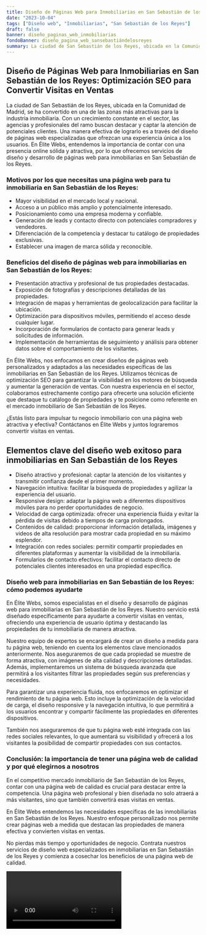 ```yaml
---
title: Diseño de Páginas Web para Inmobiliarias en San Sebastián de los Reyes
date: "2023-10-04"
tags: ["Diseño web", "Inmobiliarias", "San Sebastián de los Reyes"]
draft: false
banner: diseño_paginas_web_inmobiliarias
fondoBanner: diseño_pagina_web_sansebastiándelosreyes
summary: La ciudad de San Sebastián de los Reyes, ubicada en la Comunidad de Madrid, se ha convertido en una de las zonas más atractivas para la industria inmobiliaria. Con un crecimiento constante en el sector, las agencias y profesionales del ramo buscan destacar y captar la atención de potenciales clientes. Una manera efectiva de lograrlo es a través del diseño de páginas web especializadas que ofrezcan una experiencia única a los usuarios. En Élite Webs, entendemos la importancia de contar con una presencia online sólida y atractiva, por lo que ofrecemos servicios de diseño y desarrollo de páginas web para inmobiliarias en San Sebastián de los Reyes.
---
```



## Diseño de Páginas Web para Inmobiliarias en San Sebastián de los Reyes: Optimización SEO para Convertir Visitas en Ventas

La ciudad de San Sebastián de los Reyes, ubicada en la Comunidad de Madrid, se ha convertido en una de las zonas más atractivas para la industria inmobiliaria. Con un crecimiento constante en el sector, las agencias y profesionales del ramo buscan destacar y captar la atención de potenciales clientes. Una manera efectiva de lograrlo es a través del diseño de páginas web especializadas que ofrezcan una experiencia única a los usuarios. En Élite Webs, entendemos la importancia de contar con una presencia online sólida y atractiva, por lo que ofrecemos servicios de diseño y desarrollo de páginas web para inmobiliarias en San Sebastián de los Reyes.

### Motivos por los que necesitas una página web para tu inmobiliaria en San Sebastián de los Reyes:

- Mayor visibilidad en el mercado local y nacional.
- Acceso a un público más amplio y potencialmente interesado.
- Posicionamiento como una empresa moderna y confiable.
- Generación de leads y contacto directo con potenciales compradores y vendedores.
- Diferenciación de la competencia y destacar tu catálogo de propiedades exclusivas.
- Establecer una imagen de marca sólida y reconocible.

### Beneficios del diseño de páginas web para inmobiliarias en San Sebastián de los Reyes:

- Presentación atractiva y profesional de tus propiedades destacadas.
- Exposición de fotografías y descripciones detalladas de las propiedades.
- Integración de mapas y herramientas de geolocalización para facilitar la ubicación.
- Optimización para dispositivos móviles, permitiendo el acceso desde cualquier lugar.
- Incorporación de formularios de contacto para generar leads y solicitudes de información.
- Implementación de herramientas de seguimiento y análisis para obtener datos sobre el comportamiento de los visitantes.

En Élite Webs, nos enfocamos en crear diseños de páginas web personalizados y adaptados a las necesidades específicas de las inmobiliarias en San Sebastián de los Reyes. Utilizamos técnicas de optimización SEO para garantizar la visibilidad en los motores de búsqueda y aumentar la generación de ventas. Con nuestra experiencia en el sector, colaboramos estrechamente contigo para ofrecerte una solución eficiente que destaque tu catálogo de propiedades y te posicione como referente en el mercado inmobiliario de San Sebastián de los Reyes.

¿Estás listo para impulsar tu negocio inmobiliario con una página web atractiva y efectiva? Contáctanos en Élite Webs y juntos lograremos convertir visitas en ventas.

<GifSeo />

<Cta />

## Elementos clave del diseño web exitoso para inmobiliarias en San Sebastián de los Reyes

- Diseño atractivo y profesional: captar la atención de los visitantes y transmitir confianza desde el primer momento.
- Navegación intuitiva: facilitar la búsqueda de propiedades y agilizar la experiencia del usuario.
- Responsive design: adaptar la página web a diferentes dispositivos móviles para no perder oportunidades de negocio.
- Velocidad de carga optimizada: ofrecer una experiencia fluida y evitar la pérdida de visitas debido a tiempos de carga prolongados.
- Contenidos de calidad: proporcionar información detallada, imágenes y videos de alta resolución para mostrar cada propiedad en su máximo esplendor.
- Integración con redes sociales: permitir compartir propiedades en diferentes plataformas y aumentar la visibilidad de la inmobiliaria.
- Formularios de contacto efectivos: facilitar el contacto directo de potenciales clientes interesados en una propiedad específica.

### Diseño web para inmobiliarias en San Sebastián de los Reyes: cómo podemos ayudarte

En Élite Webs, somos especialistas en el diseño y desarrollo de páginas web para inmobiliarias en San Sebastián de los Reyes. Nuestro servicio está diseñado específicamente para ayudarte a convertir visitas en ventas, ofreciendo una experiencia de usuario óptima y destacando las propiedades de tu inmobiliaria de manera atractiva.

Nuestro equipo de expertos se encargará de crear un diseño a medida para tu página web, teniendo en cuenta los elementos clave mencionados anteriormente. Nos aseguraremos de que cada propiedad se muestre de forma atractiva, con imágenes de alta calidad y descripciones detalladas. Además, implementaremos un sistema de búsqueda avanzada que permitirá a los visitantes filtrar las propiedades según sus preferencias y necesidades.

Para garantizar una experiencia fluida, nos enfocaremos en optimizar el rendimiento de tu página web. Esto incluye la optimización de la velocidad de carga, el diseño responsive y la navegación intuitiva, lo que permitirá a los usuarios encontrar y compartir fácilmente las propiedades en diferentes dispositivos.

También nos aseguraremos de que tu página web esté integrada con las redes sociales relevantes, lo que aumentará su visibilidad y ofrecerá a los visitantes la posibilidad de compartir propiedades con sus contactos.

### Conclusión: la importancia de tener una página web de calidad y por qué elegirnos a nosotros

En el competitivo mercado inmobiliario de San Sebastián de los Reyes, contar con una página web de calidad es crucial para destacar entre la competencia. Una página web profesional y bien diseñada no solo atraerá a más visitantes, sino que también convertirá esas visitas en ventas.

En Élite Webs entendemos las necesidades específicas de las inmobiliarias en San Sebastián de los Reyes. Nuestro enfoque personalizado nos permite crear páginas web a medida que destacan las propiedades de manera efectiva y convierten visitas en ventas.

No pierdas más tiempo y oportunidades de negocio. Contrata nuestros servicios de diseño web especializados en inmobiliarias en San Sebastián de los Reyes y comienza a cosechar los beneficios de una página web de calidad.

<Video />

<CtaBot job="Inmobiliarias" city="San Sebastián de los Reyes" />

<Gmaps query="San Sebastián de los Reyes+españa+maps" />
